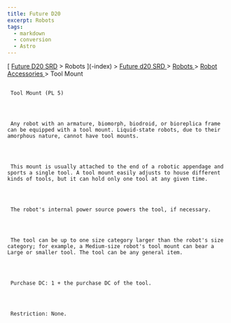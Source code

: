 ```yaml
---
title: Future D20
excerpt: Robots
tags:
  - markdown
  - conversion
  - Astro
---
```







[
[Future D20 SRD]( / ) > Robots
     ](-index)
     >
     [
      Future d20 SRD
     ](future-d20-srd-index)
     >
     [
      Robots
     ](future-d20-srd-robots-index)
     >
     [
      Robot Accessories
     ](future-d20-srd-robots-robot-accessories-index)
     > Tool Mount
    





## 
     Tool Mount (PL 5)
    



     Any robot with an armature, biomorph, biodroid, or bioreplica frame can be equipped with a tool mount. Liquid-state robots, due to their amorphous nature, cannot have tool mounts.
    



     This mount is usually attached to the end of a robotic appendage and sports a single tool. A tool mount easily adjusts to house different kinds of tools, but it can hold only one tool at any given time.
    



     The robot's internal power source powers the tool, if necessary.
    



     The tool can be up to one size category larger than the robot's size category; for example, a Medium-size robot's tool mount can bear a Large or smaller tool. The tool can be any general item.
    



     Purchase DC: 1 + the purchase DC of the tool.
    



     Restriction: None.
    




